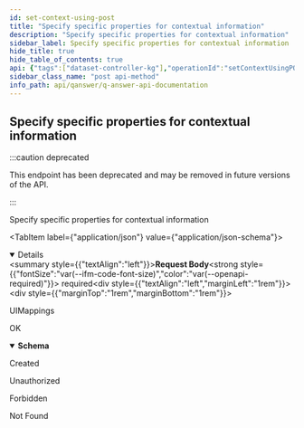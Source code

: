 ```yaml
---
id: set-context-using-post
title: "Specify specific properties for contextual information"
description: "Specify specific properties for contextual information"
sidebar_label: Specify specific properties for contextual information
hide_title: true
hide_table_of_contents: true
api: {"tags":["dataset-controller-kg"],"operationId":"setContextUsingPOST","requestBody":{"content":{"application/json":{"schema":{"type":"object","properties":{"coordinate":{"type":"array","items":{"type":"string"}},"dataset":{"type":"string"},"dbpedia":{"type":"array","items":{"type":"string"}},"description":{"type":"array","items":{"type":"string"}},"disambiguation":{"type":"array","items":{"type":"string"}},"doi":{"type":"array","items":{"type":"string"}},"facebook":{"type":"array","items":{"type":"string"}},"geometry":{"type":"array","items":{"type":"string"}},"github":{"type":"array","items":{"type":"string"}},"homepage":{"type":"array","items":{"type":"string"}},"ignore":{"type":"array","items":{"type":"string"}},"image":{"type":"array","items":{"type":"string"}},"instagram":{"type":"array","items":{"type":"string"}},"label":{"type":"array","items":{"type":"string"}},"latitude":{"type":"array","items":{"type":"string"}},"linkedin":{"type":"array","items":{"type":"string"}},"longitude":{"type":"array","items":{"type":"string"}},"mainLabel":{"type":"string"},"optional":{"type":"array","items":{"type":"string"}},"orcid":{"type":"array","items":{"type":"string"}},"osmRelation":{"type":"array","items":{"type":"string"}},"time":{"type":"array","items":{"type":"string"}},"timeSeries":{"type":"array","items":{"type":"string"}},"twitter":{"type":"array","items":{"type":"string"}},"wikidata":{"type":"array","items":{"type":"string"}},"wikipedia":{"type":"array","items":{"type":"string"}},"youtube":{"type":"array","items":{"type":"string"}}},"title":"UIMappings"}}},"description":"UIMappings","required":true},"responses":{"200":{"description":"OK","content":{"application/json":{"schema":{"type":"object","properties":{"message":{"type":"string"},"success":{"type":"boolean"}},"title":"ApiResponse"}}}},"201":{"description":"Created"},"401":{"description":"Unauthorized"},"403":{"description":"Forbidden"},"404":{"description":"Not Found"}},"security":[{"JWT":[]}],"deprecated":true,"description":"Specify specific properties for contextual information","method":"post","path":"/api/dataset/mappings","servers":[{"url":"//qanswer-core1.univ-st-etienne.fr"}],"securitySchemes":{"JWT":{"type":"apiKey","name":"Authorization","in":"header"}},"jsonRequestBodyExample":{"coordinate":["string"],"dataset":"string","dbpedia":["string"],"description":["string"],"disambiguation":["string"],"doi":["string"],"facebook":["string"],"geometry":["string"],"github":["string"],"homepage":["string"],"ignore":["string"],"image":["string"],"instagram":["string"],"label":["string"],"latitude":["string"],"linkedin":["string"],"longitude":["string"],"mainLabel":"string","optional":["string"],"orcid":["string"],"osmRelation":["string"],"time":["string"],"timeSeries":["string"],"twitter":["string"],"wikidata":["string"],"wikipedia":["string"],"youtube":["string"]},"info":{"description":"APIs provided by QAnswer","version":"1.0","title":"QAnswer: Api Documentation","contact":{"name":"QAnswer","url":"www.the-qa-company.com","email":"info@qanswer.eu"}},"postman":{"name":"Specify specific properties for contextual information","description":{"type":"text/plain"},"url":{"path":["api","dataset","mappings"],"host":["{{baseUrl}}"],"query":[],"variable":[]},"header":[{"key":"Content-Type","value":"application/json"},{"key":"Accept","value":"application/json"}],"method":"POST","body":{"mode":"raw","raw":"\"\"","options":{"raw":{"language":"json"}}},"auth":{"type":"apikey","apikey":[{"type":"any","value":"Authorization","key":"key"},{"type":"any","value":"<API Key>","key":"value"},{"type":"any","value":"header","key":"in"}]}}}
sidebar_class_name: "post api-method"
info_path: api/qanswer/q-answer-api-documentation
---
```



## Specify specific properties for contextual information

:::caution deprecated

This endpoint has been deprecated and may be removed in future versions of the API.

:::

Specify specific properties for contextual information

<MimeTabs><TabItem label={"application/json"} value={"application/json-schema"}><details style={{}} data-collapsed={false} open={true}><summary style={{"textAlign":"left"}}><strong>Request Body</strong><strong style={{"fontSize":"var(--ifm-code-font-size)","color":"var(--openapi-required)"}}> required</strong></summary><div style={{"textAlign":"left","marginLeft":"1rem"}}><div style={{"marginTop":"1rem","marginBottom":"1rem"}}>

UIMappings

</div></div><ul style={{"marginLeft":"1rem"}}><SchemaItem collapsible={false} name={"coordinate"} required={false} schemaDescription={undefined} schemaName={"string[]"} qualifierMessage={undefined} defaultValue={undefined}></SchemaItem><SchemaItem collapsible={false} name={"dataset"} required={false} schemaDescription={undefined} schemaName={"string"} qualifierMessage={undefined} defaultValue={undefined}></SchemaItem><SchemaItem collapsible={false} name={"dbpedia"} required={false} schemaDescription={undefined} schemaName={"string[]"} qualifierMessage={undefined} defaultValue={undefined}></SchemaItem><SchemaItem collapsible={false} name={"description"} required={false} schemaDescription={undefined} schemaName={"string[]"} qualifierMessage={undefined} defaultValue={undefined}></SchemaItem><SchemaItem collapsible={false} name={"disambiguation"} required={false} schemaDescription={undefined} schemaName={"string[]"} qualifierMessage={undefined} defaultValue={undefined}></SchemaItem><SchemaItem collapsible={false} name={"doi"} required={false} schemaDescription={undefined} schemaName={"string[]"} qualifierMessage={undefined} defaultValue={undefined}></SchemaItem><SchemaItem collapsible={false} name={"facebook"} required={false} schemaDescription={undefined} schemaName={"string[]"} qualifierMessage={undefined} defaultValue={undefined}></SchemaItem><SchemaItem collapsible={false} name={"geometry"} required={false} schemaDescription={undefined} schemaName={"string[]"} qualifierMessage={undefined} defaultValue={undefined}></SchemaItem><SchemaItem collapsible={false} name={"github"} required={false} schemaDescription={undefined} schemaName={"string[]"} qualifierMessage={undefined} defaultValue={undefined}></SchemaItem><SchemaItem collapsible={false} name={"homepage"} required={false} schemaDescription={undefined} schemaName={"string[]"} qualifierMessage={undefined} defaultValue={undefined}></SchemaItem><SchemaItem collapsible={false} name={"ignore"} required={false} schemaDescription={undefined} schemaName={"string[]"} qualifierMessage={undefined} defaultValue={undefined}></SchemaItem><SchemaItem collapsible={false} name={"image"} required={false} schemaDescription={undefined} schemaName={"string[]"} qualifierMessage={undefined} defaultValue={undefined}></SchemaItem><SchemaItem collapsible={false} name={"instagram"} required={false} schemaDescription={undefined} schemaName={"string[]"} qualifierMessage={undefined} defaultValue={undefined}></SchemaItem><SchemaItem collapsible={false} name={"label"} required={false} schemaDescription={undefined} schemaName={"string[]"} qualifierMessage={undefined} defaultValue={undefined}></SchemaItem><SchemaItem collapsible={false} name={"latitude"} required={false} schemaDescription={undefined} schemaName={"string[]"} qualifierMessage={undefined} defaultValue={undefined}></SchemaItem><SchemaItem collapsible={false} name={"linkedin"} required={false} schemaDescription={undefined} schemaName={"string[]"} qualifierMessage={undefined} defaultValue={undefined}></SchemaItem><SchemaItem collapsible={false} name={"longitude"} required={false} schemaDescription={undefined} schemaName={"string[]"} qualifierMessage={undefined} defaultValue={undefined}></SchemaItem><SchemaItem collapsible={false} name={"mainLabel"} required={false} schemaDescription={undefined} schemaName={"string"} qualifierMessage={undefined} defaultValue={undefined}></SchemaItem><SchemaItem collapsible={false} name={"optional"} required={false} schemaDescription={undefined} schemaName={"string[]"} qualifierMessage={undefined} defaultValue={undefined}></SchemaItem><SchemaItem collapsible={false} name={"orcid"} required={false} schemaDescription={undefined} schemaName={"string[]"} qualifierMessage={undefined} defaultValue={undefined}></SchemaItem><SchemaItem collapsible={false} name={"osmRelation"} required={false} schemaDescription={undefined} schemaName={"string[]"} qualifierMessage={undefined} defaultValue={undefined}></SchemaItem><SchemaItem collapsible={false} name={"time"} required={false} schemaDescription={undefined} schemaName={"string[]"} qualifierMessage={undefined} defaultValue={undefined}></SchemaItem><SchemaItem collapsible={false} name={"timeSeries"} required={false} schemaDescription={undefined} schemaName={"string[]"} qualifierMessage={undefined} defaultValue={undefined}></SchemaItem><SchemaItem collapsible={false} name={"twitter"} required={false} schemaDescription={undefined} schemaName={"string[]"} qualifierMessage={undefined} defaultValue={undefined}></SchemaItem><SchemaItem collapsible={false} name={"wikidata"} required={false} schemaDescription={undefined} schemaName={"string[]"} qualifierMessage={undefined} defaultValue={undefined}></SchemaItem><SchemaItem collapsible={false} name={"wikipedia"} required={false} schemaDescription={undefined} schemaName={"string[]"} qualifierMessage={undefined} defaultValue={undefined}></SchemaItem><SchemaItem collapsible={false} name={"youtube"} required={false} schemaDescription={undefined} schemaName={"string[]"} qualifierMessage={undefined} defaultValue={undefined}></SchemaItem></ul></details></TabItem></MimeTabs><div><ApiTabs><TabItem label={"200"} value={"200"}><div>

OK

</div><div><MimeTabs groupId={"mime-type"}><TabItem label={"application/json"} value={"application/json"}><SchemaTabs groupId={"schema-tabs"}><TabItem label={"Schema"} value={"Schema"}><details style={{}} data-collapsed={false} open={true}><summary style={{"textAlign":"left"}}><strong>Schema</strong></summary><div style={{"textAlign":"left","marginLeft":"1rem"}}></div><ul style={{"marginLeft":"1rem"}}><SchemaItem collapsible={false} name={"message"} required={false} schemaDescription={undefined} schemaName={"string"} qualifierMessage={undefined} defaultValue={undefined}></SchemaItem><SchemaItem collapsible={false} name={"success"} required={false} schemaDescription={undefined} schemaName={"boolean"} qualifierMessage={undefined} defaultValue={undefined}></SchemaItem></ul></details></TabItem><TabItem label={"Example (from schema)"} value={"Example (from schema)"}><ResponseSamples responseExample={"{\n  \"message\": \"string\",\n  \"success\": true\n}"} language={"json"}></ResponseSamples></TabItem></SchemaTabs></TabItem></MimeTabs></div></TabItem><TabItem label={"201"} value={"201"}><div>

Created

</div><div></div></TabItem><TabItem label={"401"} value={"401"}><div>

Unauthorized

</div><div></div></TabItem><TabItem label={"403"} value={"403"}><div>

Forbidden

</div><div></div></TabItem><TabItem label={"404"} value={"404"}><div>

Not Found

</div><div></div></TabItem></ApiTabs></div>
      